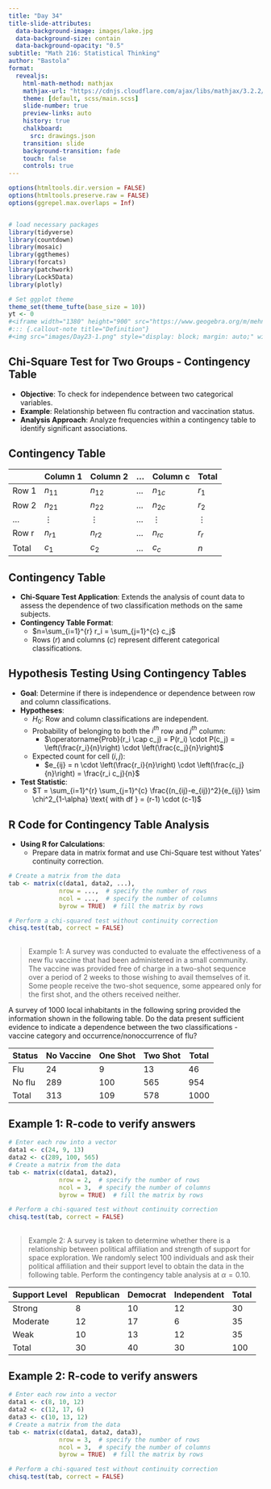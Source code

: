 ```yaml
---
title: "Day 34"
title-slide-attributes:
  data-background-image: images/lake.jpg
  data-background-size: contain
  data-background-opacity: "0.5"
subtitle: "Math 216: Statistical Thinking"
author: "Bastola"
format:
  revealjs:
    html-math-method: mathjax
    mathjax-url: "https://cdnjs.cloudflare.com/ajax/libs/mathjax/3.2.2/MathJax.js" 
    theme: [default, scss/main.scss]
    slide-number: true
    preview-links: auto
    history: true
    chalkboard: 
      src: drawings.json
    transition: slide
    background-transition: fade    
    touch: false
    controls: true
---
```


```r
options(htmltools.dir.version = FALSE)
options(htmltools.preserve.raw = FALSE)
options(ggrepel.max.overlaps = Inf)


# load necessary packages
library(tidyverse)
library(countdown)
library(mosaic)
library(ggthemes)
library(forcats)
library(patchwork)
library(Lock5Data)
library(plotly)

# Set ggplot theme
theme_set(theme_tufte(base_size = 10))
yt <- 0
#<iframe width="1380" height="900" src="https://www.geogebra.org/m/mehn8u8s"></iframe>
#::: {.callout-note title="Definition"}
#<img src="images/Day23-1.png" style="display: block; margin: auto;" width="80%"  loading="lazy" decoding="async">
```


## Chi-Square Test for Two Groups - Contingency Table {.font80}

::: cle6
- **Objective**: To check for independence between two categorical variables.
- **Example**: Relationship between flu contraction and vaccination status.
- **Analysis Approach**: Analyze frequencies within a contingency table to identify significant associations.
:::


## Contingency Table {.font70}

|       | Column 1 | Column 2 | ... | Column c | Total |
|-------|----------|----------|-----|----------|-------|
| Row 1 | $n_{11}$ | $n_{12}$ | ... | $n_{1c}$ | $r_1$ |
| Row 2 | $n_{21}$ | $n_{22}$ | ... | $n_{2c}$ | $r_2$ |
| ...   | $\vdots$ | $\vdots$ | ... | $\vdots$ | $\vdots$ |
| Row r | $n_{r1}$ | $n_{r2}$ | ... | $n_{rc}$ | $r_r$ |
| Total | $c_1$    | $c_2$    | ... | $c_c$    | $n$    |


## Contingency Table {.font80}

::: cle6
- **Chi-Square Test Application**: Extends the analysis of count data to assess the dependence of two classification methods on the same subjects.
- **Contingency Table Format**:
  - $n=\sum_{i=1}^{r} r_i = \sum_{j=1}^{c} c_j$
  - Rows ($r$) and columns ($c$) represent different categorical classifications.
:::

## Hypothesis Testing Using Contingency Tables {.font70}

::: cle7
- **Goal**: Determine if there is independence or dependence between row and column classifications.
- **Hypotheses**:
  - $H_0$: Row and column classifications are independent.
  - Probability of belonging to both the $i^{th}$ row and $j^{th}$ column:
    - $\operatorname{Prob}(r_i \cap c_j) = P(r_i) \cdot P(c_j) = \left(\frac{r_i}{n}\right) \cdot \left(\frac{c_j}{n}\right)$
  - Expected count for cell $(i, j)$:
    - $e_{ij} = n \cdot \left(\frac{r_i}{n}\right) \cdot \left(\frac{c_j}{n}\right) = \frac{r_i c_j}{n}$
- **Test Statistic**:
  - $T = \sum_{i=1}^{r} \sum_{j=1}^{c} \frac{(n_{ij}-e_{ij})^2}{e_{ij}} \sim \chi^2_{1-\alpha} \text{ with df } = (r-1) \cdot (c-1)$
:::

## R Code for Contingency Table Analysis {.font70}

::: cle12
- **Using R for Calculations**:
  - Prepare data in matrix format and use Chi-Square test without Yates' continuity correction.
  
```r
# Create a matrix from the data
tab <- matrix(c(data1, data2, ...), 
              nrow = ...,  # specify the number of rows
              ncol = ...,  # specify the number of columns
              byrow = TRUE)  # fill the matrix by rows

# Perform a chi-squared test without continuity correction
chisq.test(tab, correct = FALSE)
```

:::

##  {.font60}

> Example 1: A survey was conducted to evaluate the effectiveness of a new flu vaccine that had been administered in a small community. The vaccine was provided free of charge in a two-shot sequence over a period of 2 weeks to those wishing to avail themselves of it. Some people receive the two-shot sequence, some appeared only for the first shot, and the others received neither.

A survey of 1000 local inhabitants in the following spring provided the information shown in the following table. Do the data present sufficient evidence to indicate a dependence between the two classifications - vaccine category and occurrence/nonoccurrence of flu? 

| Status  | No Vaccine | One Shot | Two Shot | Total |
|---------|------------|----------|----------|-------|
| Flu     | 24         | 9        | 13       | 46    |
| No flu  | 289        | 100      | 565      | 954   |
| Total   | 313        | 109      | 578      | 1000  |


##



## Example 1: R-code to verify answers {.font70}

::: cle7

```r
# Enter each row into a vector
data1 <- c(24, 9, 13)
data2 <- c(289, 100, 565)
# Create a matrix from the data
tab <- matrix(c(data1, data2), 
              nrow = 2,  # specify the number of rows
              ncol = 3,  # specify the number of columns
              byrow = TRUE)  # fill the matrix by rows

# Perform a chi-squared test without continuity correction
chisq.test(tab, correct = FALSE)
```

:::

##  {.font60}

> Example 2: A survey is taken to determine whether there is a relationship between political affiliation and strength of support for space exploration. We randomly select 100 individuals and ask their political affiliation and their support level to obtain the data in the following table. Perform the contingency table analysis at $\alpha=0.10$.

| Support Level | Republican | Democrat | Independent | Total |
|---------------|------------|----------|-------------|-------|
| Strong        | 8          | 10       | 12          | 30    |
| Moderate      | 12         | 17       | 6           | 35    |
| Weak          | 10         | 13       | 12          | 35    |
| Total         | 30         | 40       | 30          | 100   |


##


## Example 2: R-code to verify answers {.font70}

::: cle7

```r
# Enter each row into a vector
data1 <- c(8, 10, 12)
data2 <- c(12, 17, 6)
data3 <- c(10, 13, 12)
# Create a matrix from the data
tab <- matrix(c(data1, data2, data3), 
              nrow = 3,  # specify the number of rows
              ncol = 3,  # specify the number of columns
              byrow = TRUE)  # fill the matrix by rows

# Perform a chi-squared test without continuity correction
chisq.test(tab, correct = FALSE)
```

:::
